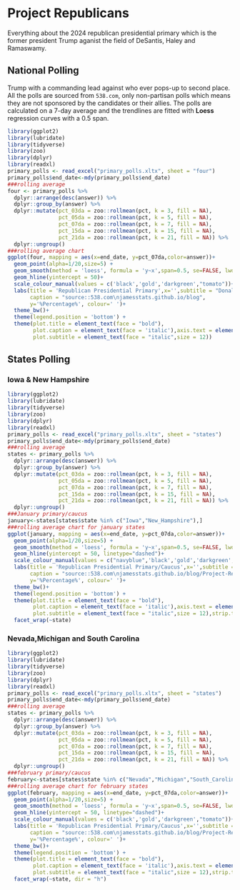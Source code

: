 # Project Republicans
<p>
Everything about the 2024 republican presidential primary which is the former president Trump aganist the field of DeSantis, Haley and Ramaswamy. 
</P>
## National Polling
<p>
Trump with a commanding lead against who ever pops-up to second place. All the polls are sourced from <code>538.com</code>, only non-partisan polls which means they are not sponsored by the candidates or their allies. The polls are calculated on a 7-day average and the trendlines are fitted with **Loess** regression curves with a 0.5 span.
</p>
```r

library(ggplot2)
library(lubridate)
library(tidyverse) 
library(zoo)
library(dplyr) 
library(readxl)
primary_polls <- read_excel("primary_polls.xltx", sheet = "four") 
primary_polls$end_date<-mdy(primary_polls$end_date) 
###rolling average
four <- primary_polls %>%
  dplyr::arrange(desc(answer)) %>% 
  dplyr::group_by(answer) %>% 
  dplyr::mutate(pct_03da = zoo::rollmean(pct, k = 3, fill = NA),
                pct_05da = zoo::rollmean(pct, k = 5, fill = NA),
                pct_07da = zoo::rollmean(pct, k = 7, fill = NA),
                pct_15da = zoo::rollmean(pct, k = 15, fill = NA),
                pct_21da = zoo::rollmean(pct, k = 21, fill = NA)) %>% 
  dplyr::ungroup()
###rolling average chart
ggplot(four, mapping = aes(x=end_date, y=pct_07da,color=answer))+
  geom_point(alpha=1/20,size=5) +
  geom_smooth(method = 'loess', formula = 'y~x',span=0.5, se=FALSE, lwd=2)+
  geom_hline(yintercept = 50)+
  scale_colour_manual(values = c('black','gold','darkgreen',"tomato"))+
  labs(title = 'Republican Presidential Primary',x='',subtitle = "Donald Trump vs The Field",
       caption = "source::538.com\njamesstats.github.io/blog",
       y='%Percentage%', colour=' ')+
  theme_bw()+
  theme(legend.position = 'bottom') +
  theme(plot.title = element_text(face = "bold"),
        plot.caption = element_text(face = 'italic'),axis.text = element_text(face = 'bold'),
        plot.subtitle = element_text(face = "italic",size = 12)) 
```

## States Polling
### Iowa & New Hampshire
<p>
</P>

```r

library(ggplot2) 
library(lubridate)
library(tidyverse) 
library(zoo)
library(dplyr) 
library(readxl)
primary_polls <- read_excel("primary_polls.xltx", sheet = "states") 
primary_polls$end_date<-mdy(primary_polls$end_date) 
###rolling average
states <- primary_polls %>%
  dplyr::arrange(desc(answer)) %>% 
  dplyr::group_by(answer) %>% 
  dplyr::mutate(pct_03da = zoo::rollmean(pct, k = 3, fill = NA),
                pct_05da = zoo::rollmean(pct, k = 5, fill = NA),
                pct_07da = zoo::rollmean(pct, k = 7, fill = NA),
                pct_15da = zoo::rollmean(pct, k = 15, fill = NA),
                pct_21da = zoo::rollmean(pct, k = 21, fill = NA)) %>% 
  dplyr::ungroup() 
###January primary/caucus
january<-states[states$state %in% c("Iowa","New_Hampshire"),]
###rolling average chart for january states
ggplot(january, mapping = aes(x=end_date, y=pct_07da,color=answer))+
  geom_point(alpha=1/20,size=5) +
  geom_smooth(method = 'loess', formula = 'y~x',span=0.5, se=FALSE, lwd=2)+
  geom_hline(yintercept = 50, linetype="dashed")+
  scale_colour_manual(values = c("navyblue",'black','gold','darkgreen',"tomato"))+
  labs(title = 'Republican Presidential Primary/Caucus',x='',subtitle = "",
       caption = "source::538.com\njamesstats.github.io/blog/Project-Republicans", 
       y='%Percentage%', colour=' ')+
  theme_bw()+
  theme(legend.position = 'bottom') +
  theme(plot.title = element_text(face = "bold"),
        plot.caption = element_text(face = 'italic'),axis.text = element_text(face = 'bold'),
        plot.subtitle = element_text(face = "italic",size = 12),strip.text.x.top = element_text(face = "bold")) +
  facet_wrap(~state)  
```
### Nevada,Michigan and South Carolina
<p>
</p>
```r

library(ggplot2)
library(lubridate)
library(tidyverse) 
library(zoo)
library(dplyr) 
library(readxl)
primary_polls <- read_excel("primary_polls.xltx", sheet = "states") 
primary_polls$end_date<-mdy(primary_polls$end_date) 
###rolling average
states <- primary_polls %>%
  dplyr::arrange(desc(answer)) %>% 
  dplyr::group_by(answer) %>% 
  dplyr::mutate(pct_03da = zoo::rollmean(pct, k = 3, fill = NA),
                pct_05da = zoo::rollmean(pct, k = 5, fill = NA),
                pct_07da = zoo::rollmean(pct, k = 7, fill = NA),
                pct_15da = zoo::rollmean(pct, k = 15, fill = NA),
                pct_21da = zoo::rollmean(pct, k = 21, fill = NA)) %>% 
  dplyr::ungroup() 
###february primary/caucus
february<-states[states$state %in% c("Nevada","Michigan","South_Carolina"),]
###rolling average chart for february states
ggplot(february, mapping = aes(x=end_date, y=pct_07da,color=answer))+
  geom_point(alpha=1/20,size=5) +
  geom_smooth(method = 'loess', formula = 'y~x',span=0.5, se=FALSE, lwd=2)+
  geom_hline(yintercept = 50, linetype="dashed")+
  scale_colour_manual(values = c('black','gold','darkgreen',"tomato"))+
  labs(title = 'Republican Presidential Primary/Caucus',x='',subtitle = "",
       caption = "source::538.com\njamesstats.github.io/blog/Project-Republicans", 
       y='%Percentage%', colour=' ')+
  theme_bw()+
  theme(legend.position = 'bottom') +
  theme(plot.title = element_text(face = "bold"),
        plot.caption = element_text(face = 'italic'),axis.text = element_text(face = 'bold'),
        plot.subtitle = element_text(face = "italic",size = 12),strip.text.x.top = element_text(face = "bold")) +
  facet_wrap(~state, dir = "h")   
```
